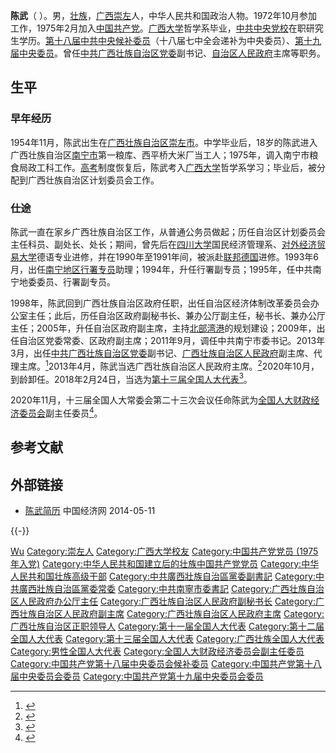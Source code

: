 {{Otheruses|other=名为陈武的其他人物|陈武}}
{{Infobox_officeholder
| name = 陈武
|honorific-suffix = 同志
| image name =Chen Wu Guangxi.jpg
|caption     = 陈武，2015年。
|office1       = [[广西壮族自治区人民政府|广西壮族自治区人民政府]][[广西行政長官列表|主席]]
| term_start1   = 2013年3月28日
| term_end1     = 2020年10月19日
| secretary1    = [[彭清华|彭清华]]{{to}}[[鹿心社|鹿心社]]
| predecessor1  = [[马飚|马飚]]
| successor1    = [[蓝天立|蓝天立]]
|office3       = 中国共产党[[南宁市|南宁市]]委员会书记
|deputy3 = [[周红波|周红波]]（副书记兼市长）
|term_start3   = 2011年9月22日
|term_end3     = 2013年5月3日
|predecessor3  = [[车荣福|车荣福]]
|successor3    = [[余远辉|余远辉]]
| sex = 男
| party = {{CPC}}
| date of birth = {{Birth year and age|1954|11}}
| place of birth = {{CHN}}[[广西省_(中华人民共和国)|广西省]][[邕宁专区|邕宁专区]][[崇左市|崇左县]]
| date of death = 
| place of death = 
| spouse = 
| relatives = 
|alma_mater = [[广西大学|广西大学]]哲学系毕业<br>[[中共中央党校|中共中央党校]]研究生学历
| past = 
*<span style="color: blue;">广西壮族自治区人民政府副主席<br>(2005年12月－2011年11月)</span>
*<span style="color: blue;">中共广西壮族自治区党委常委<br>(2009年1月－2020年10月)</span>
*<span style="color: blue;">中共南宁市委书记<br>(2011年9月－2013年4月)</span>
*<span style="color: blue;">中共中央委员会候补委员<br>(2012年11月－2017年10月)</span>
*<span style="color: blue;">中共广西壮族自治区党委副书记<br>(2013年3月－2020年10月)</span>
*<span style="color: blue;">中共中央委员会委员<br>(2017年10月－)</span>
| work =
}}

'''陈武'''（{{bd|1954年|11月|catIdx=C陈}} ）。男，[[壮族|壮族]]，[[广西壮族自治区|广西]][[崇左市|崇左]]人，中华人民共和国政治人物。1972年10月参加工作，1975年2月加入[[中国共产党|中国共产党]]。[[广西大学|广西大学]]哲学系毕业，[[中共中央党校|中共中央党校]]在职研究生学历。[[中国共产党第十八届中央委员会候补委员列表|第十八届中共中央候补委员]]（十八届七中全会递补为中央委员）、[[中国共产党第十九届中央委员会委员列表|第十九届中央委员]]。曾任[[中共广西壮族自治区党委|中共广西壮族自治区党委]]副书记、[[广西壮族自治区人民政府|自治区人民政府]]主席等职务。

== 生平 ==
=== 早年经历 ===
1954年11月，陈武出生在[[广西壮族自治区|广西壮族自治区]][[崇左市|崇左市]]。中学毕业后，18岁的陈武进入广西壮族自治区[[南宁市|南宁市]]第一粮库、西平桥大米厂当工人；1975年，调入南宁市粮食局政工科工作。[[普通高等学校招生全国统一考试|高考]]制度恢复后，陈武考入[[广西大学|广西大学]]哲学系学习；毕业后，被分配到广西壮族自治区计划委员会工作。

=== 仕途 ===
陈武一直在家乡广西壮族自治区工作，从普通公务员做起；历任自治区计划委员会主任科员、副处长、处长；期间，曾先后在[[四川大学|四川大学]]国民经济管理系、[[对外经济贸易大学|对外经济贸易大学]]德语专业进修，并在1990年至1991年间，被派赴[[联邦德国|联邦德国]]进修。1993年6月，出任[[南宁市|南宁地区]][[行署专员|行署专员]]助理；1994年，升任行署副专员；1995年，任中共南宁地委委员、行署副专员。

1998年，陈武回到广西壮族自治区政府任职，出任自治区经济体制改革委员会办公室主任；此后，历任自治区政府副秘书长、兼办公厅副主任，秘书长、兼办公厅主任；2005年，升任自治区政府副主席，主持[[北部湾港|北部湾港]]的规划建设；2009年，出任自治区党委常委、区政府副主席；2011年9月，调任中共南宁市委书记。2013年3月，出任[[中共广西壮族自治区党委|中共广西壮族自治区党委]]副书记、[[广西壮族自治区人民政府|广西壮族自治区人民政府]]副主席、代理主席。<ref>{{cite news |author1=石兰兰 |url=http://district.ce.cn/newarea/sddy/201303/22/t20130322_24224693.shtml |title=陈武任广西党委副书记 马飚不再担任 |newspaper=中国经济网 |date=2013-03-22 |accessdate=2020-04-05 |language= |archive-date=2020-04-05 |archive-url=https://web.archive.org/web/20200405211153/http://district.ce.cn/newarea/sddy/201303/22/t20130322_24224693.shtml |dead-url=no }}</ref>2013年4月，陈武当选广西壮族自治区人民政府主席。<ref>{{cite news |author1=刘万强 |url=http://www.chinanews.com/gn/2013/04-19/4745328.shtml |title=陈武当选广西壮族自治区主席 |newspaper=中新网 |date=2013-04-19 |accessdate=2020-04-05 |language= |archive-date=2019-06-22 |archive-url=https://web.archive.org/web/20190622122956/http://www.chinanews.com/gn/2013/04-19/4745328.shtml |dead-url=no }}</ref>2020年10月，到龄卸任。2018年2月24日，当选为[[第十三届全国人大代表|第十三届全国人大代表]]<ref>{{Cite web|title=（受权发布）中华人民共和国第十三届全国人民代表大会代表名单-中新网|url=http://www.chinanews.com/gn/2018/02-25/8453959.shtml|accessdate=2021-02-13|work=中新网|archive-date=2018-02-27|archive-url=https://web.archive.org/web/20180227031724/http://www.chinanews.com/gn/2018/02-25/8453959.shtml|dead-url=no}}</ref>。

2020年11月，十三届全国人大常委会第二十三次会议任命陈武为[[全国人大财政经济委员会|全国人大财政经济委员会]]副主任委员<ref>{{cite web |title=十三届全国人大常委会第二十三次会议在京闭幕 表决通过关于修改著作权法的决定、退役军人保障法 习近平签署主席令予以公布 栗战书主持会议 |url=http://www.xinhuanet.com/politics/leaders/2020-11/11/c_1126725801.htm |website=新华网 |accessdate=2020-11-11 |date=2020-11-11 |archive-date=2020-12-04 |archive-url=https://web.archive.org/web/20201204121004/http://www.xinhuanet.com/politics/leaders/2020-11/11/c_1126725801.htm |dead-url=no }}</ref>。

== 参考文献 ==
{{reflist}}

== 外部链接 ==
* [http://district.ce.cn/newarea/sddy/201305/06/t20130506_24352434_1.shtml 陈武简历 ]{{Wayback|url=http://district.ce.cn/newarea/sddy/201305/06/t20130506_24352434_1.shtml |date=20140716083814 }} 中国经济网 2014-05-11

{{-}}
{{start box}}
{{s-gov|prc}}
{{s-before|[[马飚|马飚]]}}
{{s-title|[[广西壮族自治区人民政府|广西壮族自治区人民政府]][[广西行政长官列表|主席]]|2013年4月－2020年10月}}
{{s-after|[[蓝天立|蓝天立]]}}
{{s-before|[[潘鸿权|潘鸿权]]}}
{{s-title|[[广西壮族自治区人民政府|广西壮族自治区人民政府]]秘书长|2003年4月－2006年3月}}
{{s-after|[[王跃飞_(政治人物)|王跃飞]]}}
{{s-ppo|cpc}}
{{s-before|[[车荣福|车荣福]]}}
{{s-title|[[中国共产党南宁市委员会|中国共产党南宁市委员会]]书记|2011年9月－2013年4月}} 
{{s-after|[[余远辉|余远辉]]}}
{{end box}}

{{中华人民共和国广西壮族自治区正职领导人|nocat}}
{{广西行政长官}}
{{壮族高级干部}}

{{Authority control}}

{{DEFAULTSORT:Chen陈}}
[[Category:陈姓|Wu]]
[[Category:崇左人|Category:崇左人]]
[[Category:广西大学校友|Category:广西大学校友]]
[[Category:中国共产党党员_(1975年入党)|Category:中国共产党党员 (1975年入党)]]
[[Category:中华人民共和国建立后的壮族中国共产党党员|Category:中华人民共和国建立后的壮族中国共产党党员]]
[[Category:中华人民共和国壮族高级干部|Category:中华人民共和国壮族高级干部]]
[[Category:中共廣西壯族自治區黨委副書記|Category:中共廣西壯族自治區黨委副書記]]
[[Category:中共廣西壯族自治區黨委常委|Category:中共廣西壯族自治區黨委常委]]
[[Category:中共南寧市委書記|Category:中共南寧市委書記]]
[[Category:广西壮族自治区人民政府办公厅主任|Category:广西壮族自治区人民政府办公厅主任]]
[[Category:广西壮族自治区人民政府副秘书长|Category:广西壮族自治区人民政府副秘书长]]
[[Category:广西壮族自治区人民政府副主席|Category:广西壮族自治区人民政府副主席]]
[[Category:广西壮族自治区人民政府主席|Category:广西壮族自治区人民政府主席]]
[[Category:广西壮族自治区正职领导人|Category:广西壮族自治区正职领导人]]
[[Category:第十一届全国人大代表|Category:第十一届全国人大代表]]
[[Category:第十二届全国人大代表|Category:第十二届全国人大代表]]
[[Category:第十三届全国人大代表|Category:第十三届全国人大代表]]
[[Category:广西壮族全国人大代表|Category:广西壮族全国人大代表]]
[[Category:男性全国人大代表|Category:男性全国人大代表]]
[[Category:全国人大财政经济委员会副主任委员|Category:全国人大财政经济委员会副主任委员]]
[[Category:中国共产党第十八届中央委员会候补委员|Category:中国共产党第十八届中央委员会候补委员]]
[[Category:中国共产党第十八届中央委员会委员|Category:中国共产党第十八届中央委员会委员]]
[[Category:中国共产党第十九届中央委员会委员|Category:中国共产党第十九届中央委员会委员]]
